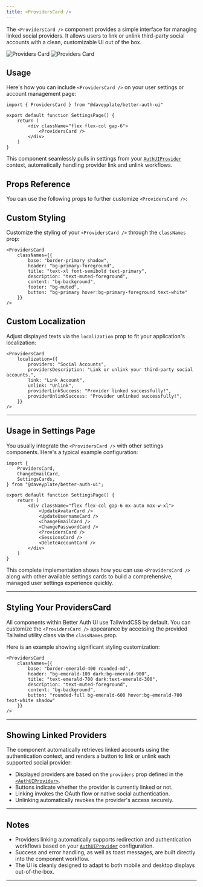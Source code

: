 ```yaml
---
title: <ProvidersCard />
---
```


The `<ProvidersCard />` component provides a simple interface for managing linked social providers. It allows users to link or unlink third-party social accounts with a clean, customizable UI out of the box.

<img alt="Providers Card" src="/screenshots/providers-card-dark.png" className="rounded-xl hidden dark:block w-lg mt-0 mb-0" />
<img alt="Providers Card" src="/screenshots/providers-card-light.png" className="rounded-xl dark:hidden w-lg mt-0 mb-0" />

## Usage

Here's how you can include `<ProvidersCard />` on your user settings or account management page:

```tsx
import { ProvidersCard } from "@daveyplate/better-auth-ui"

export default function SettingsPage() {
    return (
        <div className="flex flex-col gap-6">
            <ProvidersCard />
        </div>
    )
}
```

This component seamlessly pulls in settings from your [`AuthUIProvider`](../components/auth-ui-provider) context, automatically handling provider link and unlink workflows.

## Props Reference

You can use the following props to further customize `<ProvidersCard />`:

<AutoTypeTable path="../src/components/settings/providers-card.tsx" name="ProvidersCardProps" />

## Custom Styling

Customize the styling of your `<ProvidersCard />` through the `classNames` prop:

```tsx
<ProvidersCard
    classNames={{
        base: "border-primary shadow",
        header: "bg-primary-foreground",
        title: "text-xl font-semibold text-primary",
        description: "text-muted-foreground",
        content: "bg-background",
        footer: "bg-muted",
        button: "bg-primary hover:bg-primary-foreground text-white"
    }}
/>
```

## Custom Localization

Adjust displayed texts via the `localization` prop to fit your application's localization:

```tsx
<ProvidersCard
    localization={{
        providers: "Social Accounts",
        providersDescription: "Link or unlink your third-party social accounts.",
        link: "Link Account",
        unlink: "Unlink",
        providerLinkSuccess: "Provider linked successfully!",
        providerUnlinkSuccess: "Provider unlinked successfully!",
    }}
/>
```

---

## Usage in Settings Page

You usually integrate the `<ProvidersCard />` with other settings components. Here's a typical example configuration:

```tsx title="app/dashboard/settings/page.tsx"
import {
    ProvidersCard,  
    ChangeEmailCard,
    SettingsCards,
} from "@daveyplate/better-auth-ui";

export default function SettingsPage() {
    return (
        <div className="flex flex-col gap-6 mx-auto max-w-xl">
            <UpdateAvatarCard />
            <UpdateUsernameCard />
            <ChangeEmailCard />
            <ChangePasswordCard />
            <ProvidersCard />
            <SessionsCard />
            <DeleteAccountCard />
        </div>
    )
}
```

This complete implementation shows how you can use `<ProvidersCard />` along with other available settings cards to build a comprehensive, managed user settings experience quickly.

---

## Styling Your ProvidersCard

All components within Better Auth UI use TailwindCSS by default. You can customize the `<ProvidersCard />` appearance by accessing the provided Tailwind utility class via the `classNames` prop.

Here is an example showing significant styling customization:

```tsx
<ProvidersCard
    classNames={{
        base: "border-emerald-400 rounded-md",
        header: "bg-emerald-100 dark:bg-emerald-900",
        title: "text-emerald-700 dark:text-emerald-300",
        description: "text-muted-foreground",
        content: "bg-background",
        button: "rounded-full bg-emerald-600 hover:bg-emerald-700 text-white shadow"
    }}
/>
```

---

## Showing Linked Providers

The component automatically retrieves linked accounts using the authentication context, and renders a button to link or unlink each supported social provider:

- Displayed providers are based on the `providers` prop defined in the [`<AuthUIProvider>`](../components/auth-ui-provider).
- Buttons indicate whether the provider is currently linked or not.
- Linking invokes the OAuth flow or native social authentication.
- Unlinking automatically revokes the provider's access securely.

---

## Notes

- Providers linking automatically supports redirection and authentication workflows based on your [`AuthUIProvider`](../components/auth-ui-provider) configuration.
- Success and error handling, as well as toast messages, are built directly into the component workflow.
- The UI is cleanly designed to adapt to both mobile and desktop displays out-of-the-box.

---